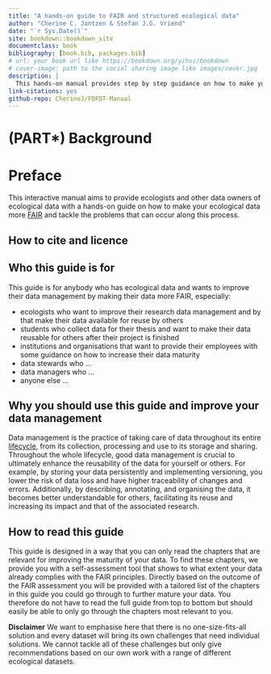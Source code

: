 ```yaml
--- 
title: "A hands-on guide to FAIR and structured ecological data"
author: "Cherine C. Jantzen & Stefan J.G. Vriend"
date: "`r Sys.Date()`"
site: bookdown::bookdown_site
documentclass: book
bibliography: [book.bib, packages.bib]
# url: your book url like https://bookdown.org/yihui/bookdown
# cover-image: path to the social sharing image like images/cover.jpg
description: |
  This hands-on manual provides step by step guidance on how to make your ecological data more FAIR (findable, accesible, interoperable and reusable).
link-citations: yes
github-repo: CherineJ/FDFDT-Manual
---
```

# (PART\*) Background {.unnumbered}

# Preface {-}

This interactive manual aims to provide ecologists and other data owners of ecological data with a hands-on guide on how to make your ecological data more [FAIR](#FAIR) and tackle the problems that can occur along this process. 

## How to cite and licence {-}
<add>


## Who this guide is for {-} 

This guide is for anybody who has ecological data and wants to improve their data management by making their data more FAIR, especially:

- ecologists who want to improve their research data management and by that make their data available for reuse by others
- students who collect data for their thesis and want to make their data reusable for others after their project is finished
- institutions and organisations that want to provide their employees with some guidance on how to increase their data maturity 
- data stewards who …
- data managers who … 
- anyone else …
 
## Why you should use this guide and improve your data management {-} 

Data management is the practice of taking care of data throughout its entire [lifecycle](#datalifecycle), from its collection, processing and use to its storage and sharing. Throughout the whole lifecycle, good data management is crucial to ultimately enhance the reusability of the data for yourself or others. For example, by storing your data persistently and implementing versioning, you lower the risk of data loss  and have higher traceability of changes and errors. Additionally, by describing, annotating,  and organising the data, it becomes better understandable for others, facilitating its reuse and increasing its impact and that of the associated research.

## How to read this guide {-}

This guide is designed in a way that you can only read the chapters that are relevant for improving the maturity of your data. To find these chapters, we provide you with a self-assessment tool that shows to what extent your data already complies with the FAIR principles. Directly based on the outcome of the FAIR assessment you will be provided with a tailored list of the chapters in this guide you could go through to further mature your data. You therefore do not have to read the full guide from top to bottom but should easily be able to only go through the chapters most relevant to you.

:::{.disclaimer .disclaimerimg} 
**Disclaimer**
We want to emphasise here that there is no one-size-fits-all solution and every dataset will bring its own challenges that need individual solutions. We cannot tackle all of these challenges but only give recommendations based on our own work with a range of different ecological datasets.
:::